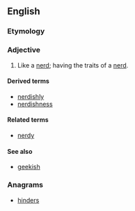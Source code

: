==English==

===Etymology===
{{suffix|nerd|ish}}

===Adjective===
{{en-adj}}

# Like a [[nerd]]; having the traits of a [[nerd]].

====Derived terms====
* [[nerdishly]]
* [[nerdishness]]

====Related terms====
* [[nerdy]]

====See also====
* [[geekish]]

===Anagrams===
* [[hinders#English|hinders]]
